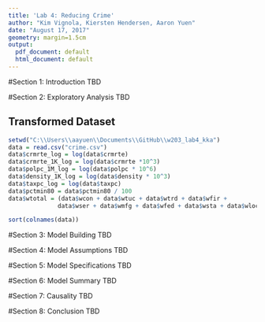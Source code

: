 ```yaml
---
title: 'Lab 4: Reducing Crime'
author: "Kim Vignola, Kiersten Hendersen, Aaron Yuen"
date: "August 17, 2017"
geometry: margin=1.5cm
output:
  pdf_document: default
  html_document: default
---
```


#Section 1: Introduction
TBD


#Section 2: Exploratory Analysis
TBD

## Transformed Dataset
```r
setwd("C:\\Users\\aayuen\\Documents\\GitHub\\w203_lab4_kka")
data = read.csv("crime.csv")
data$crmrte_log = log(data$crmrte)
data$crmrte_1K_log = log(data$crmrte *10^3)
data$polpc_1M_log = log(data$polpc * 10^6)
data$density_1K_log = log(data$density * 10^3)
data$taxpc_log = log(data$taxpc)
data$pctmin80 = data$pctmin80 / 100
data$wtotal = (data$wcon + data$wtuc + data$wtrd + data$wfir + 
              data$wser + data$wmfg + data$wfed + data$wsta + data$wloc)

sort(colnames(data))
```


#Section 3: Model Building
TBD


#Section 4: Model Assumptions
TBD


#Section 5: Model Specifications
TBD


#Section 6: Model Summary
TBD


#Section 7: Causality
TBD


#Section 8: Conclusion
TBD

